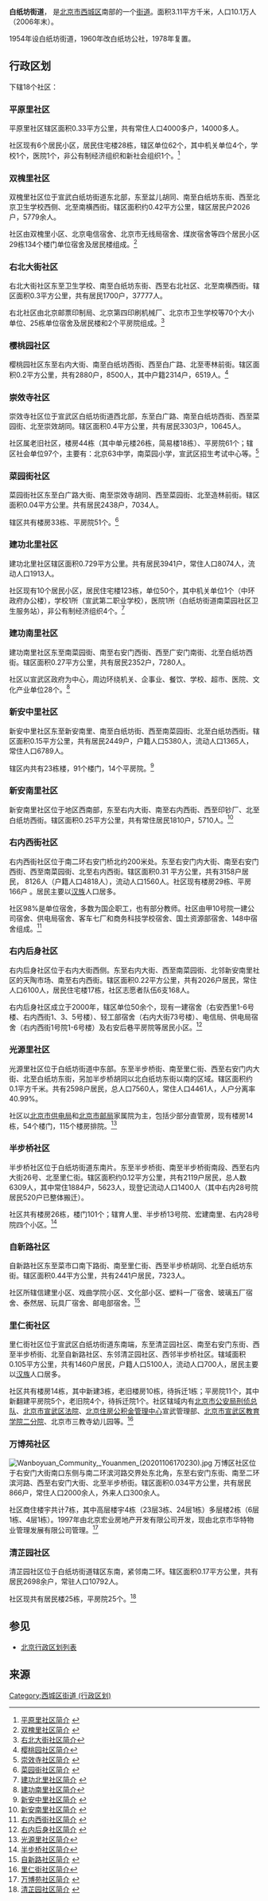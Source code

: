 {{expand|time=2010-07-02T01:02:56+00:00}}
{{中国乡级行政区
|景观照片文件名 = SinoMaps Press (20210105171616).jpg
|景观照片描述 = [[中国地图出版社|中国地图出版社]]
|汉语拼音 = 
|其他语言 = 
|其他语言名称 = 
|旧称 = 
|地名出处 = 
|位置图文件名 = 
|位置图描述 = 
|自定义图片= 
|建置时间 = 
|政府驻地 = 
|毗邻 = 
|总面积 = 
|总人口 = 
|总人口年份 = 
|户籍人口 = 
|户籍人口年份 = 
|常住人口 = 
|常住人口年份 = 
|人口密度 = 
|GDP = 
|GDP年份 = 
|邮政编码 = 
|电话区号 = 10
|官方网站 = 
|网站名称 = 
|11/01/02/019/000}}
'''白纸坊街道'''， 是[[北京市|北京市]][[西城区|西城区]]南部的一个[[街道_(行政区划)|街道]]。面积3.11平方千米，人口10.1万人（2006年末）。

1954年设白纸坊街道，1960年改白纸坊公社，1978年复置。

== 行政区划 ==
下辖18个社区：
=== 平原里社区 ===
平原里社区辖区面积0.33平方公里，共有常住人口4000多户，14000多人。

社区现有6个居民小区，居民住宅楼28栋，辖区单位62个，其中机关单位4个，学校1个，医院1个，非公有制经济组织和新社会组织1个。<ref>[http://bzf.bjxch.gov.cn/BZFxxxq.ycs?GUID=522745 平原里社区简介] {{webarchive|url=https://web.archive.org/web/20160304111158/http://bzf.bjxch.gov.cn/BZFxxxq.ycs?GUID=522745 |date=2016-03-04 }}</ref>

=== 双槐里社区 ===
双槐里社区位于宣武白纸坊街道东北部，东至盆儿胡同、南至白纸坊东街、西至北京卫生学校西侧、北至南横西街。辖区面积约0.42平方公里，辖区居民户2026户，5779余人。

社区由双槐里小区、北京电信宿舍、北京市无线局宿舍、煤炭宿舍等四个居民小区29栋134个楼门单位宿舍及居民楼组成。<ref>[http://bzf.bjxch.gov.cn/BZFxxxq.ycs?GUID=522746 双槐里社区简介] {{webarchive|url=https://web.archive.org/web/20160304060031/http://bzf.bjxch.gov.cn/BZFxxxq.ycs?GUID=522746 |date=2016-03-04 }}</ref>

=== 右北大街社区 ===
右北大街社区东至卫生学校、南至白纸坊东街、西至右北社区、北至南横西街。辖区面积0.3平方公里，共有居民1700户，37777人。

右北社区由北京邮票印制局、北京第四印刷机械厂、北京市卫生学校等70个大小单位、25栋单位宿舍及居民楼和2个平房院组成。<ref>[http://bzf.bjxch.gov.cn/BZFxxxq.ycs?GUID=522747 右北大街社区简介]{{dead link|date=2018年3月 |bot=InternetArchiveBot |fix-attempted=yes }}</ref>

=== 樱桃园社区 ===
樱桃园社区东至右内大街、南至白纸坊西街、西至白广路、北至枣林前街。辖区面积0.2平方公里，共有2880户，8500人，其中户籍2314户，6519人。<ref>[http://bzf.bjxch.gov.cn/BZFxxxq.ycs?GUID=522748 樱桃园社区简介]{{dead link|date=2018年3月 |bot=InternetArchiveBot |fix-attempted=yes }}</ref>

=== 崇效寺社区 ===
崇效寺社区位于宣武区白纸坊街道西北部，东至白广路、南至白纸坊西街、西至菜园街、北至崇效胡同。辖区面积0.4平方公里，共有居民3303户，10645人。

社区属老旧社区，楼房44栋（其中单元楼26栋，简易楼18栋）、平房院61个；辖区社会单位97个，主要有：北京63中学，南菜园小学，宣武区招生考试中心等。<ref>[http://bzf.bjxch.gov.cn/BZFxxxq.ycs?GUID=522750 崇效寺社区简介] {{webarchive|url=https://web.archive.org/web/20160304111202/http://bzf.bjxch.gov.cn/BZFxxxq.ycs?GUID=522750 |date=2016-03-04 }}</ref>

=== 菜园街社区 ===
菜园街社区东至白广路大街、南至崇效寺胡同、西至菜园街、北至造林前街。辖区面积0.04平方公里。共有居民2438户，7034人。

辖区共有楼房33栋、平房院51个。<ref>[http://bzf.bjxch.gov.cn/BZFxxxq.ycs?GUID=522749 菜园街社区简介] {{webarchive|url=https://web.archive.org/web/20160304064047/http://bzf.bjxch.gov.cn/BZFxxxq.ycs?GUID=522749 |date=2016-03-04 }}</ref>

=== 建功北里社区 ===
建功北里社区辖区面积0.729平方公里。共有居民3941户，常住人口8074人，流动人口1913人。

社区现有10个居民小区，居民住宅楼123栋，单位50个，其中机关单位1个（中环政府办公楼），学校1所（宣武第二职业学校），医院1所（白纸坊街道南菜园社区卫生服务站），非公有制经济组织4个。<ref>[http://bzf.bjxch.gov.cn/BZFxxxq.ycs?GUID=522751 建功北里社区简介] {{webarchive|url=https://web.archive.org/web/20160304052859/http://bzf.bjxch.gov.cn/BZFxxxq.ycs?GUID=522751 |date=2016-03-04 }}</ref>

=== 建功南里社区 ===
建功南里社区东至南菜园街、南至右安门西街、西至广安门南街、北至白纸坊西街。辖区面积0.27平方公里，共有居民2352户，7280人。

社区以宣武区政府为中心，周边环绕机关、企事业、餐饮、学校、超市、医院、文化产业单位28个。<ref>[http://bzf.bjxch.gov.cn/BZFxxxq.ycs?GUID=522752 建功南里社区简介]{{dead link|date=2018年3月 |bot=InternetArchiveBot |fix-attempted=yes }}</ref>

=== 新安中里社区 ===
新安中里社区东至新安南里、南至白纸坊街、西至南菜园街、北至白纸坊西街。辖区面积0.15平方公里，共有居民2449户，户籍人口5380人，流动人口1365人，常住人口6789人。

辖区内共有23栋楼，91个楼门，14个平房院。<ref>[http://bzf.bjxch.gov.cn/BZFxxxq.ycs?GUID=522753 新安中里社区简介] {{webarchive|url=https://web.archive.org/web/20160304072548/http://bzf.bjxch.gov.cn/BZFxxxq.ycs?GUID=522753 |date=2016-03-04 }}</ref>

=== 新安南里社区 ===
新安南里社区位于地区西南部，东至右内大街、南至右内西街、西至印钞厂、北至白纸坊西街。辖区面积0.25平方公里，共有常住居民1810户，5710人。<ref>[http://bzf.bjxch.gov.cn/BZFxxxq.ycs?GUID=522754 新安南里社区简介] {{webarchive|url=https://web.archive.org/web/20160304061033/http://bzf.bjxch.gov.cn/BZFxxxq.ycs?GUID=522754 |date=2016-03-04 }}</ref>

=== 右内西街社区 ===
右内西街社区位于南二环右安门桥北约200米处。东至右安门内大街、南至右安门西街、西至南菜园街、北至右内西街。辖区面积0.31 平方公里，共有3158户居民， 8126人（户籍人口4818人），流动人口1560人。社区现有楼房29栋、平房166户 。居民主要以[[汉族|汉族]]人口居多。

社区98%是单位宿舍，多数为国企职工，也有部分教师。社区由甲10号院一建公司宿舍、供电局宿舍、客车七厂和商务科技学校宿舍、国土资源部宿舍、148中宿舍组成。<ref>[http://bzf.bjxch.gov.cn/BZFxxxq.ycs?GUID=522756 右内西街社区简介] {{webarchive|url=https://web.archive.org/web/20160304071405/http://bzf.bjxch.gov.cn/BZFxxxq.ycs?GUID=522756 |date=2016-03-04 }}</ref>

=== 右内后身社区 ===
右内后身社区位于右内大街西侧。东至右内大街、西至南菜园街、北邻新安南里社区的天陶市场、南至右内西街。辖区面积0.22平方公里，共有2026户居民，常住人口6100人，居民住宅楼17栋，社区志愿者队伍6支168人。

右内后身社区成立于2000年，辖区单位50余个，现有一建宿舍（右安西里1-6号楼、右内西街1、3、5号楼）、轻工部宿舍（右内大街73号楼）、电信局、供电局宿舍（右内西街1号院1-6号楼）及右安后巷平房院等居民小区。<ref>[http://bzf.bjxch.gov.cn/BZFxxxq.ycs?GUID=522755 右内后身社区简介] {{webarchive|url=https://web.archive.org/web/20160304103301/http://bzf.bjxch.gov.cn/BZFxxxq.ycs?GUID=522755 |date=2016-03-04 }}</ref>

=== 光源里社区 ===
光源里社区位于白纸坊街道中东部。东至半步桥街、南至里仁街、西至右安门内大街、北至白纸坊东街，另加半步桥胡同以北白纸坊东街以南的区域。辖区面积约0.1平方千米。共有2598户居民，总人口7560人，常住人口4461人，人户分离率40.99%。

社区以[[北京市供电局|北京市供电局]]和[[北京市邮局|北京市邮局]]家属院为主，包括少部分直管房，现有楼房14栋，54个楼门，115个楼房排院。<ref>[http://bzf.bjxch.gov.cn/BZFxxxq.ycs?GUID=522758 光源里社区简介]{{dead link|date=2018年3月 |bot=InternetArchiveBot |fix-attempted=yes }}</ref>

=== 半步桥社区 ===
半步桥社区位于白纸坊街道东南片。东至半步桥街、南至半步桥街南段、西至右内大街26号、北至里仁街。辖区面积约0.12平方公里，共有2119户居民，总人数6309人，其中常住1884户，5623人，现登记流动人口1400人（其中右内28号院居民520户已整体搬迁）。

社区共有楼房26栋，楼门101个；辖育人里、半步桥13号院、宏建南里、右内28号院四个小区。<ref>[http://bzf.bjxch.gov.cn/BZFxxxq.ycs?GUID=522759 半步桥社区简介]{{dead link|date=2018年3月 |bot=InternetArchiveBot |fix-attempted=yes }}</ref>

=== 自新路社区 ===
自新路社区东至菜市口南下路街、南至里仁街、西至半步桥胡同、北至白纸坊东街。辖区面积0.44平方公里，共有2441户居民，7323人。

社区所辖信建里小区、戏曲学院小区、文化部小区、塑料一厂宿舍、玻璃五厂宿舍、泰然居、玩具厂宿舍、邮电部宿舍。<ref>[http://bzf.bjxch.gov.cn/BZFxxxq.ycs?GUID=522757 自新路社区简介] {{webarchive|url=https://web.archive.org/web/20160304074444/http://bzf.bjxch.gov.cn/BZFxxxq.ycs?GUID=522757 |date=2016-03-04 }}</ref>

=== 里仁街社区 ===
里仁街社区位于宣武区白纸坊街道东南端，东至清芷园社区、南至右安门东街、西至半步桥街、北至自新路社区、东邻清芷园社区、西邻半步桥社区。辖域面积0.105平方公里，共有1460户居民，户籍人口5100人，流动人口700人，居民主要以[[汉族|汉族]]人口居多。

社区共有楼房14栋，其中新建3栋，老旧楼房10栋，待拆迁1栋；平房院11个，其中新翻建平房院5个，老旧院4个，待拆迁院1个。社区辖域内有[[北京市公安局刑侦总队|北京市公安局刑侦总队]]、[[北京市宣武区法院|北京市宣武区法院]]、[[北京住房公积金管理中心|北京住房公积金管理中心]]宣武管理部、[[北京市宣武区教育学院二分院|北京市宣武区教育学院二分院]]、北京市三教寺幼儿园等。<ref>[http://bzf.bjxch.gov.cn/BZFxxxq.ycs?GUID=522761 里仁街社区简介]{{dead link|date=2018年3月 |bot=InternetArchiveBot |fix-attempted=yes }}</ref>

=== 万博苑社区 ===
[[File:Wanboyuan_Community,_Youanmen_(20201106170230).jpg|thumb]]
万博区社区位于右安门大街南口东侧与南二环滨河路交界处东北角，东至右安门东街、南至二环滨河路、西至右安门大街、北至半步桥街。辖区面积0.034平方公里，共有居民866户，常住人口2000余人，外来人口300余人。

社区商住楼宇共计7栋，其中高层楼宇4栋（23层3栋、24层1栋）多层楼2栋（6层1栋、4层1栋）。1997年由北京宏业房地产开发有限公司开发，现由北京市华特物业管理发展有限公司管理。<ref>[http://bzf.bjxch.gov.cn/BZFxxxq.ycs?GUID=522760 万博苑社区简介] {{webarchive|url=https://web.archive.org/web/20160304050418/http://bzf.bjxch.gov.cn/BZFxxxq.ycs?GUID=522760 |date=2016-03-04 }}</ref>

=== 清芷园社区 ===
清芷园社区位于白纸坊街道辖区东南，紧邻南二环。辖区面积0.17平方公里，共有居民2698余户，常驻人口10792人。

社区现共有居民楼25栋，平房院25个。<ref>[http://bzf.bjxch.gov.cn/BZFxxxq.ycs?GUID=522762 清芷园社区简介] {{webarchive|url=https://web.archive.org/web/20160304071456/http://bzf.bjxch.gov.cn/BZFxxxq.ycs?GUID=522762 |date=2016-03-04 }}</ref>

==参见==
*[[北京行政区划列表|北京行政区划列表]] 

==来源==
{{Reflist|2}}

{{北京市西城区行政区划}}

[[Category:西城区街道_(行政区划)|Category:西城区街道 (行政区划)]]